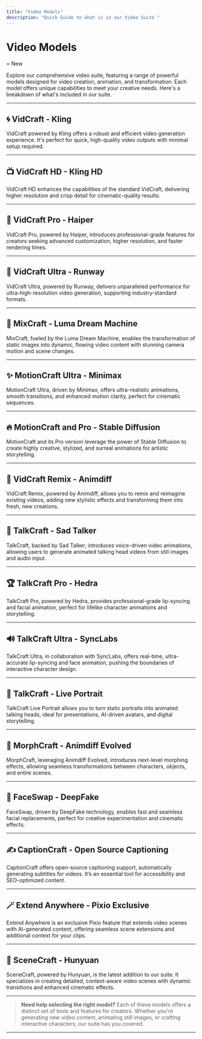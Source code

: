 ```yaml
---
title: "Video Models"
description: "Quick Guide to what is in our Video Suite "
---
```


# Video Models

<Icon icon="sparkles" iconType="solid" /> = New

Explore our comprehensive video suite, featuring a range of powerful models designed for video creation, animation, and transformation. Each model offers unique capabilities to meet your creative needs. Here's a breakdown of what's included in our suite.

***

## 🌀 **VidCraft - Kling**

VidCraft powered by Kling offers a robust and efficient video generation experience. It's perfect for quick, high-quality video outputs with minimal setup required.

***

## 📺 **VidCraft HD - Kling HD** <Icon icon="sparkles" iconType="solid" />

VidCraft HD enhances the capabilities of the standard VidCraft, delivering higher resolution and crisp detail for cinematic-quality results.

***

## 🚀 **VidCraft Pro - Haiper** <Icon icon="sparkles" iconType="solid" />

VidCraft Pro, powered by Haiper, introduces professional-grade features for creators seeking advanced customization, higher resolution, and faster rendering times.

***

## 🎥 **VidCraft Ultra - Runway**

VidCraft Ultra, powered by Runway, delivers unparalleled performance for ultra-high-resolution video generation, supporting industry-standard formats.

***

## 🎨 **MixCraft - Luma Dream Machine**

MixCraft, fueled by the Luma Dream Machine, enables the transformation of static images into dynamic, flowing video content with stunning camera motion and scene changes.

***

## ✨ **MotionCraft Ultra - Minimax**

MotionCraft Ultra, driven by Minimax, offers ultra-realistic animations, smooth transitions, and enhanced motion clarity, perfect for cinematic sequences.

***

## 🔥 **MotionCraft and Pro - Stable Diffusion**

MotionCraft and its Pro version leverage the power of Stable Diffusion to create highly creative, stylized, and surreal animations for artistic storytelling.

***

## 🎉 **VidCraft Remix - Animdiff**

VidCraft Remix, powered by Animdiff, allows you to remix and reimagine existing videos, adding new stylistic effects and transforming them into fresh, new creations.

***

## 💬 **TalkCraft - Sad Talker**

TalkCraft, backed by Sad Talker, introduces voice-driven video animations, allowing users to generate animated talking head videos from still images and audio input.

***

## 🏆 **TalkCraft Pro - Hedra**

TalkCraft Pro, powered by Hedra, provides professional-grade lip-syncing and facial animation, perfect for lifelike character animations and storytelling.

***

## 🔊 **TalkCraft Ultra - SyncLabs**

TalkCraft Ultra, in collaboration with SyncLabs, offers real-time, ultra-accurate lip-syncing and face animation, pushing the boundaries of interactive character design.

***

## 📡 **TalkCraft - Live Portrait**

TalkCraft Live Portrait allows you to turn static portraits into animated talking heads, ideal for presentations, AI-driven avatars, and digital storytelling.

***

## 🧬 **MorphCraft - Animdiff Evolved**

MorphCraft, leveraging Animdiff Evolved, introduces next-level morphing effects, allowing seamless transformations between characters, objects, and entire scenes.

***

## 👥 **FaceSwap - DeepFake**

FaceSwap, driven by DeepFake technology, enables fast and seamless facial replacements, perfect for creative experimentation and cinematic effects.

***

## ✍️ **CaptionCraft - Open Source Captioning**

CaptionCraft offers open-source captioning support, automatically generating subtitles for videos. It’s an essential tool for accessibility and SEO-optimized content.

***

## 🪄 **Extend Anywhere - Pixio Exclusive**

Extend Anywhere is an exclusive Pixio feature that extends video scenes with AI-generated content, offering seamless scene extensions and additional context for your clips.

***

## 🎉 **SceneCraft - Hunyuan** <Icon icon="sparkles" iconType="solid" />

SceneCraft, powered by Hunyuan, is the latest addition to our suite. It specializes in creating detailed, context-aware video scenes with dynamic transitions and enhanced cinematic effects.

***

> **Need help selecting the right model?** Each of these models offers a distinct set of tools and features for creators. Whether you're generating new video content, animating still images, or crafting interactive characters, our suite has you covered.

***